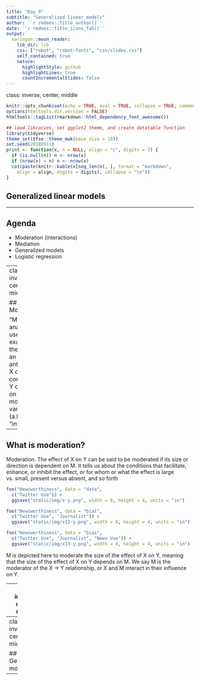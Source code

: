 ```yaml
---
title: "Day 9"
subtitle: "Generalized linear models"
author: '`r rmdees::title_author()`'
date: '`r rmdees::title_icons_fa5()`'
output:
  xaringan::moon_reader:
    lib_dir: lib
    css: ["robot", "robot-fonts", "css/slides.css"]
    self_contained: true
    nature:
      highlightStyle: github
      highlightLines: true
      countIncrementalSlides: false
---
```

class: inverse, center, middle

```r
knitr::opts_chunk$set(echo = TRUE, eval = TRUE, collapse = TRUE, comment = "#>")
options(htmltools.dir.version = FALSE)
htmltools::tagList(rmarkdown::html_dependency_font_awesome())

## load libraries, set ggplot2 theme, and create datatable function
library(tidyverse)
theme_set(tfse::theme_mwk(base_size = 18))
set.seed(20180911)
print <- function(x, n = NULL, align = "c", digits = 3) {
  if (is.null(n)) n <- nrow(x)
  if (nrow(x) < n) n <- nrow(x)
  cat(paste(knitr::kable(x[seq_len(n), ], format = "markdown", 
    align = align, digits = digits), collapse = "\n"))
}
```


## Generalized linear models

---

## Agenda
+ Moderation (interactions)
+ Mediation
+ Generalized models
+ Logistic regression

---
class: inverse, center, middle

## Moderation

“Moderation analysis” used to examine how the
effect of an antecedent
X on an consequent
Y depends
on a third moderator variable
M (a.k.a. “interaction”)

---

## What is moderation?

Moderation. The effect of X on Y can be said to be moderated if its size or
direction is dependent on M. It tells us about the conditions that facilitate,
enhance, or inhibit the effect, or for whom or what the effect is large vs. small,
present versus absent, and so forth

```r
foo("Newsworthiness", data = "data", 
  c("Twitter Use")) + 
  ggsave("static/img/x-y.png", width = 8, height = 4, units = "in")

foo("Newsworthiness", data = "bias", 
  c("Twitter Use", "Journalist")) + 
  ggsave("static/img/x12-y.png", width = 8, height = 4, units = "in")

foo("Newsworthiness", data = "bias", 
  c("Twitter Use", "Journalist", "News Use")) + 
  ggsave("static/img/x13-y.png", width = 8, height = 4, units = "in")
```

M is depicted here to moderate the size of the effect of X on Y, meaning that the size of
the effect of X on Y depends on M. We say M is the moderator of the X → Y
relationship, or X and M interact in their influence on Y.

---
class: inverse, center, middle

## Mediation


A mediation model links a putative cause (X) to a presumed
effect (Y) at least in part through an intermediary or “mediator”
variable (M)


X→M→Y is a causal chain of events. A mediator variable can be a psychological
state, a cognitive process, an affective response, a biological change, or any other
conceivable “mechanism” variable through which X exerts an effect on Y. But it
must be causally between X and Y.


The indirect effect quantifies the effect of X on Y through M. Evidence that ab is different
from zero is consistent with mediation. Evidence that path c is different from zero is not a
requirement of 21st century mediation analysis. Correlation between X and Y is neither
sufficient nor necessary to claim that X affects Y.

---
class: inverse, center, middle

## Generalized models

---



